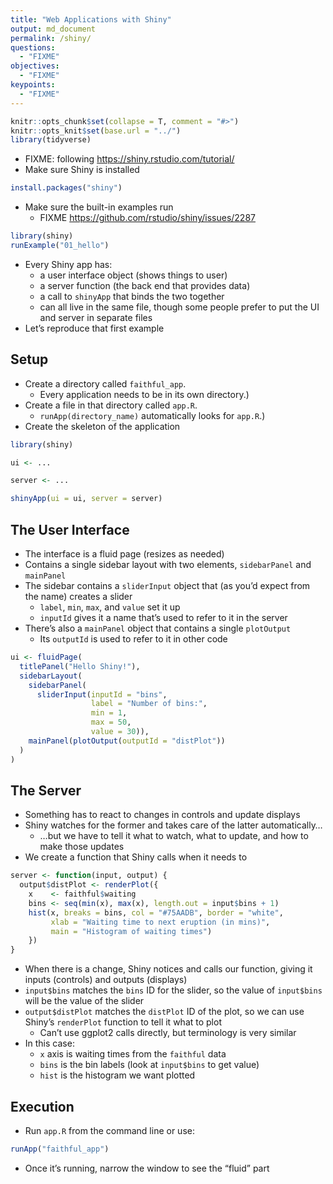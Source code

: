 ```yaml
---
title: "Web Applications with Shiny"
output: md_document
permalink: /shiny/
questions:
  - "FIXME"
objectives:
  - "FIXME"
keypoints:
  - "FIXME"
---
```


```r
knitr::opts_chunk$set(collapse = T, comment = "#>")
knitr::opts_knit$set(base.url = "../")
library(tidyverse)
```

- FIXME: following <https://shiny.rstudio.com/tutorial/>
- Make sure Shiny is installed

```r
install.packages("shiny")
```

- Make sure the built-in examples run
  - FIXME <https://github.com/rstudio/shiny/issues/2287>

```r
library(shiny)
runExample("01_hello")
```

- Every Shiny app has:
  - a user interface object (shows things to user)
  - a server function (the back end that provides data)
  - a call to `shinyApp` that binds the two together
  - can all live in the same file, though some people prefer to put the UI and server in separate files
- Let's reproduce that first example

## Setup

-   Create a directory called `faithful_app`.
    -   Every application needs to be in its own directory.)
-   Create a file in that directory called `app.R`.
    -   `runApp(directory_name)` automatically looks for `app.R`.)
-   Create the skeleton of the application

```r
library(shiny)

ui <- ...

server <- ...

shinyApp(ui = ui, server = server)
```

## The User Interface

-   The interface is a fluid page (resizes as needed)
-   Contains a single sidebar layout with two elements, `sidebarPanel` and `mainPanel`
-   The sidebar contains a `sliderInput` object that (as you'd expect from the name) creates a slider
    -   `label`, `min`, `max`, and `value` set it up
    -   `inputId` gives it a name that's used to refer to it in the server
-   There's also a `mainPanel` object that contains a single `plotOutput`
    -   Its `outputId` is used to refer to it in other code

```r
ui <- fluidPage(
  titlePanel("Hello Shiny!"),
  sidebarLayout(
    sidebarPanel(
      sliderInput(inputId = "bins",
                  label = "Number of bins:",
                  min = 1,
                  max = 50,
                  value = 30)),
    mainPanel(plotOutput(outputId = "distPlot"))
  )
)
```

## The Server

-   Something has to react to changes in controls and update displays
-   Shiny watches for the former and takes care of the latter automatically...
    -   ...but we have to tell it what to watch, what to update, and how to make those updates
-   We create a function that Shiny calls when it needs to

```r
server <- function(input, output) {
  output$distPlot <- renderPlot({
    x    <- faithful$waiting
    bins <- seq(min(x), max(x), length.out = input$bins + 1)
    hist(x, breaks = bins, col = "#75AADB", border = "white",
         xlab = "Waiting time to next eruption (in mins)",
         main = "Histogram of waiting times")
    })
}
```

-   When there is a change, Shiny notices and calls our function, giving it inputs (controls) and outputs (displays)
-   `input$bins` matches the `bins` ID for the slider, so the value of `input$bins` will be the value of the slider
-   `output$distPlot` matches the `distPlot` ID of the plot, so we can use Shiny's `renderPlot` function to tell it what to plot
    -   Can't use ggplot2 calls directly, but terminology is very similar
-   In this case:
    -   `x` axis is waiting times from the `faithful` data
    -   `bins` is the bin labels (look at `input$bins` to get value)
    -   `hist` is the histogram we want plotted

## Execution

-   Run `app.R` from the command line or use:

```r
runApp("faithful_app")
```

-   Once it's running, narrow the window to see the "fluid" part
